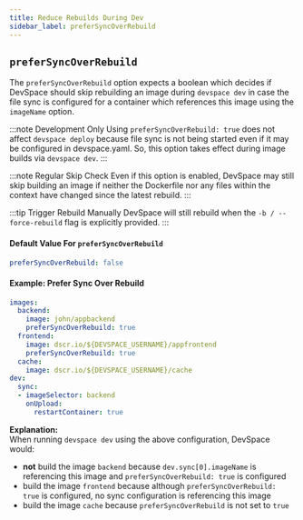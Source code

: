 ```yaml
---
title: Reduce Rebuilds During Dev
sidebar_label: preferSyncOverRebuild
---
```


## `preferSyncOverRebuild`
The `preferSyncOverRebuild` option expects a boolean which decides if DevSpace should skip rebuilding an image during `devspace dev` in case the file sync is configured for a container which references this image using the `imageName` option.

:::note Development Only
Using `preferSyncOverRebuild: true` does not affect `devspace deploy` because file sync is not being started even if it may be configured in devspace.yaml. So, this option takes effect during image builds via `devspace dev`.
:::

:::note Regular Skip Check
Even if this option is enabled, DevSpace may still skip building an image if neither the Dockerfile nor any files within the context have changed since the latest rebuild.
:::

:::tip Trigger Rebuild Manually
DevSpace will still rebuild when the `-b / --force-rebuild` flag is explicitly provided.
:::

#### Default Value For `preferSyncOverRebuild`
```yaml
preferSyncOverRebuild: false
```

#### Example: Prefer Sync Over Rebuild
```yaml {4,12}
images:
  backend:
    image: john/appbackend
    preferSyncOverRebuild: true
  frontend:
    image: dscr.io/${DEVSPACE_USERNAME}/appfrontend
    preferSyncOverRebuild: true
  cache:
    image: dscr.io/${DEVSPACE_USERNAME}/cache
dev:
  sync:
  - imageSelector: backend
    onUpload:
      restartContainer: true
```
**Explanation:**  
When running `devspace dev` using the above configuration, DevSpace would:
- **not** build the image `backend` because `dev.sync[0].imageName` is referencing this image and `preferSyncOverRebuild: true` is configured
- build the image `frontend` because although `preferSyncOverRebuild: true` is configured, no sync configuration is referencing this image
- build the image `cache` because `preferSyncOverRebuild` is not set to `true`
